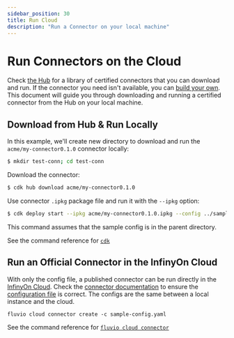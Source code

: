 ```yaml
---
sidebar_position: 30
title: Run Cloud
description: "Run a Connector on your local machine"
---
```


# Run Connectors on the Cloud

Check [the Hub] for a library of certified connectors that you can download and run. If the connector you need isn't available, you can [build your own]. This document will guide you through downloading and running a certified connector from the Hub on your local machine.


## Download from Hub & Run Locally

In this example, we'll create new directory to download and run the `acme/my-connector0.1.0` connector locally:


```bash copy="fl"
$ mkdir test-conn; cd test-conn
```

Download the connector:


```bash copy="fl"
$ cdk hub download acme/my-connector0.1.0
```

Use connector `.ipkg` package file and run it with the `--ipkg` option:


```bash copy="fl"
$ cdk deploy start --ipkg acme/my-connector0.1.0.ipkg --config ../sample-config.yaml
```

This command assumes that the sample config is in the parent directory.

See the command reference for [`cdk`]

## Run an Official Connector in the InfinyOn Cloud

With only the config file, a published connector can be run directly in the [InfinyOn Cloud].
Check the [connector documentation] to ensure the [configuration file] is correct. The configs
are the same between a local instance and the cloud.

`fluvio cloud connector create -c sample-config.yaml`

See the command reference for [`fluvio cloud connector`]


[the Hub]: hub/connectors/index.md
[build your own]: ./developers/introduction.mdx

[InfinyOn Cloud]: cloud/overview.mdx
[`cdk`]: fluvio/cli/cdk.mdx
[configuration file]: connectors/configuration.mdx
[connector documentation]: hub/connectors/index.md
[`fluvio cloud connector`]: cloud/cli/connector.mdx
